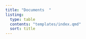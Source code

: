 ```yaml
---
title: "Documents  "
listing:
  type: table
  contents: "templates/index.qmd"
  sort: title
---
```

